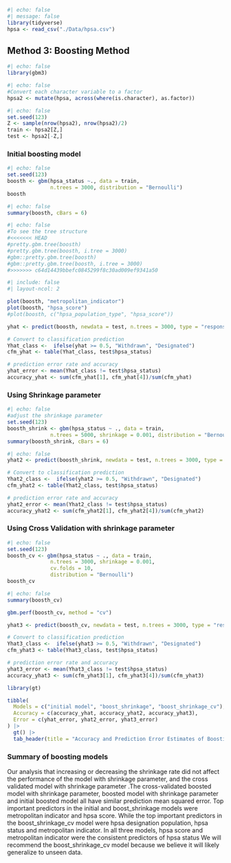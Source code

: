 ```r
#| echo: false
#| message: false
library(tidyverse)
hpsa <- read_csv("./Data/hpsa.csv")
```

## Method 3: Boosting Method

```r
#| echo: false
library(gbm3)
```

```r
#| echo: false
#Convert each character variable to a factor
hpsa2 <- mutate(hpsa, across(where(is.character), as.factor))
```

```r
#| echo: false
set.seed(123)
Z <- sample(nrow(hpsa2), nrow(hpsa2)/2)
train <- hpsa2[Z,]
test <- hpsa2[-Z,]
```

### Initial boosting model

```r
#| echo: false
set.seed(123)
boosth <- gbm(hpsa_status ~., data = train, 
              n.trees = 3000, distribution = "Bernoulli")
boosth
```

```r
#| echo: false
summary(boosth, cBars = 6)
```

```r
#| echo: false
#To see the tree structure
#<<<<<<< HEAD
#pretty.gbm.tree(boosth)
#pretty.gbm.tree(boosth, i.tree = 3000)
#gbm::pretty.gbm.tree(boosth)
#gbm::pretty.gbm.tree(boosth, i.tree = 3000)
#>>>>>>> c64d14439bbefc0845299f8c30ad009ef9341a50
```

```r
#| include: false
#| layout-ncol: 2

plot(boosth, "metropolitan_indicator")
plot(boosth, "hpsa_score")
#plot(boosth, c("hpsa_population_type", "hpsa_score"))
```

```r
yhat <- predict(boosth, newdata = test, n.trees = 3000, type = "response")

# Convert to classification prediction
Yhat_class <-  ifelse(yhat >= 0.5, "Withdrawn", "Designated")
cfm_yhat <- table(Yhat_class, test$hpsa_status)

# prediction error rate and accuracy
yhat_error <- mean(Yhat_class != test$hpsa_status)
accuracy_yhat <- sum(cfm_yhat[1], cfm_yhat[4])/sum(cfm_yhat)
```

### Using Shrinkage parameter

```r
#| echo: false
#adjust the shrinkage parameter
set.seed(123)
boosth_shrink <- gbm(hpsa_status ~ ., data = train, 
              n.trees = 5000, shrinkage = 0.001, distribution = "Bernoulli")
summary(boosth_shrink, cBars = 6)
```

```r
#| echo: false
yhat2 <- predict(boosth_shrink, newdata = test, n.trees = 3000, type = "response")

# Convert to classification prediction
Yhat2_class <-  ifelse(yhat2 >= 0.5, "Withdrawn", "Designated")
cfm_yhat2 <- table(Yhat2_class, test$hpsa_status)

# prediction error rate and accuracy
yhat2_error <- mean(Yhat2_class != test$hpsa_status)
accuracy_yhat2 <- sum(cfm_yhat2[1], cfm_yhat2[4])/sum(cfm_yhat2)
```

### Using Cross Validation with shrinkage parameter

```r
#| echo: false
set.seed(123)
boosth_cv <- gbm(hpsa_status ~ ., data = train, 
              n.trees = 3000, shrinkage = 0.001, 
              cv.folds = 10, 
              distribution = "Bernoulli")
boosth_cv
```

```r
#| echo: false
summary(boosth_cv)
```

```r
gbm.perf(boosth_cv, method = "cv")
```

```r
yhat3 <- predict(boosth_cv, newdata = test, n.trees = 3000, type = "response")

# Convert to classification prediction
Yhat3_class <-  ifelse(yhat3 >= 0.5, "Withdrawn", "Designated")
cfm_yhat3 <- table(Yhat3_class, test$hpsa_status)

# prediction error rate and accuracy
yhat3_error <- mean(Yhat3_class != test$hpsa_status)
accuracy_yhat3 <- sum(cfm_yhat3[1], cfm_yhat3[4])/sum(cfm_yhat3)
```

```r
library(gt)

tibble(
  Models = c("initial model", "boost_shrinkage", "boost_shrinkage_cv"),
  Accuracy = c(accuracy_yhat, accuracy_yhat2, accuracy_yhat3),
  Error = c(yhat_error, yhat2_error, yhat3_error)
) |>
  gt() |>
  tab_header(title = "Accuracy and Prediction Error Estimates of Boosting models")
```

### Summary of boosting models

Our analysis that increasing or decreasing the shrinkage rate did not affect the performance of the model with shrinkage parameter, and the cross validated model with shrinkage parameter .The cross-validated boosted model with shrinkage parameter, boosted model with shrinkage parameter and initial boosted model all have similar prediction mean squared error.
Top important predictors in the initial and boost_shrinkage models were metropolitan indicator and hpsa score.
While the top important predictors in the boost_shrinkage_cv model were hpsa designation population, hpsa status and metropolitan indicator.
In all three models, hpsa score and metropolitan indicator were the consistent predictors of hpsa status We will recommend the boost_shrinkage_cv model because we believe it will likely generalize to unseen data.
